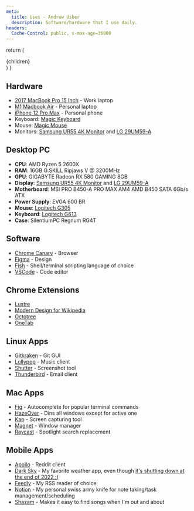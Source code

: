 ```yaml
---
meta:
  title: Uses - Andrew Usher
  description: Software/hardware that I use daily.
headers:
  Cache-Control: public, s-max-age=36000
---
```


  return (
    <main className="prose max-w-screen-xl mx-auto py-12 px-4 dark:prose-invert">
      {children}
    </main>
  )
}

## Hardware

- [2017 MacBook Pro 15 Inch](https://www.amazon.com/Apple-i7-7700HQ-Quad-Core-Bluetooth-Refurbished/dp/B07K1KNH29) - Work laptop
- [M1 Macbook Air](https://www.bestbuy.com/site/macbook-air-13-3-laptop-apple-m1-chip-8gb-memory-256gb-ssd-latest-model-space-gray/5721600.p?skuId=5721600) - Personal laptop
- [iPhone 12 Pro Max](https://www.amazon.com/Apple-iPhone-Graphite-Carrier-Subscription/dp/B08L5P2CRK) - Personal phone
- Keyboard: [Magic Keyboard](https://www.apple.com/shop/product/MK2A3LL/A/magic-keyboard-us-english)
- Mouse: [Magic Mouse](https://www.apple.com/shop/product/MK2E3AM/A/magic-mouse)
- Monitors: [Samsung UR55 4K Monitor](https://www.bestbuy.com/site/samsung-ur55-series-28-ips-4k-uhd-monitor-black/6386391.p?skuId=6386391) and [LG 29UM59-A](https://www.amazon.com/gp/product/B071L1KDVB/ref=ppx_yo_dt_b_asin_title_o08_s00?ie=UTF8&psc=1)

## Desktop PC

- **CPU**: AMD Ryzen 5 2600X
- **RAM**: 16GB G.SKILL Ripjaws V @ 3200MHz
- **GPU**: GIGABYTE Radeon RX 580 GAMING 8GB
- **Display**: [Samsung UR55 4K Monitor](https://www.bestbuy.com/site/samsung-ur55-series-28-ips-4k-uhd-monitor-black/6386391.p?skuId=6386391) and [LG 29UM59-A](https://www.amazon.com/gp/product/B071L1KDVB/ref=ppx_yo_dt_b_asin_title_o08_s00?ie=UTF8&psc=1)
- **Motherboard**: MSI PRO B450-A PRO MAX AM4 AMD B450 SATA 6Gb/s ATX
- **Power Supply**: EVGA 600 BR
- **Mouse**: [Logitech G305](https://www.amazon.com/dp/B08D7293XC/?coliid=I1MS32RMOJARLB&colid=1CSW165RQ9BV8&psc=1&ref_=lv_ov_lig_dp_it)
- **Keyboard**: [Logitech G613](https://www.amazon.com/Logitech-G613-Lightspeed-Mechanical-Multihost-Connectivity/dp/B07796MBJ7?ref_=ast_sto_dp&th=1&psc=1)
- **Case**: SilentiumPC Regnum RG4T

## Software

- [Chrome Canary](https://www.google.com/chrome/canary/) - Browser
- [Figma](http://figma.com/) - Design
- [Fish](https://fishshell.com/) - Shell/terminal scripting language of choice 
- [VSCode](https://code.visualstudio.com/) - Code editor

## Chrome Extensions

- [Lustre](https://chrome.google.com/webstore/detail/lustre/cjmfiochlaffhnellbhffgnjocahinnh?hl=en)
- [Modern Design for Wikipedia](https://chrome.google.com/webstore/detail/modern-design-for-wikiped/emdkdnnopdnajipoapepbeeiemahbjcn)
- [Octotree](https://www.octotree.io/)
- [OneTab](https://chrome.google.com/webstore/detail/onetab/chphlpgkkbolifaimnlloiipkdnihall)

## Linux Apps

- [Gitkraken](https://www.gitkraken.com/) - Git GUI
- [Lollypop](https://wiki.gnome.org/Apps/Lollypop) - Music client
- [Shutter](https://shutter-project.org/) - Screenshot tool
- [Thunderbird](https://www.thunderbird.net/en-US/) - Email client

## Mac Apps

- [Fig](https://fig.io/) - Autocomplete for popular terminal commands
- [HazeOver](https://hazeover.com/) - Dins all windows except for active one 
- [Kap](https://getkap.co/) - Screen capturing tool
- [Magnet](https://apps.apple.com/us/app/magnet/id441258766?mt=12) - Window manager 
- [Raycast](https://www.raycast.com/) - Spotlight search replacement

## Mobile Apps

- [Apollo](https://apps.apple.com/us/app/apollo-for-reddit/id979274575) - Reddit client 
- [Dark Sky](https://apps.apple.com/us/app/dark-sky-weather/id517329357) - My favorite weather app, even though [it's shutting down at the end of 2022 :(](https://www.theverge.com/2021/6/10/22527878/dark-sky-apple-ios-app-website-api-shut-down-end-of-2022)
- [Feedly](https://apps.apple.com/us/app/feedly-smart-news-reader/id396069556) - My RSS reader of choice
- [Notion](https://apps.apple.com/us/app/notion-notes-docs-tasks/id1232780281) - My personal swiss army knife for note taking/task management/scheduling
- [Shazam](https://apps.apple.com/us/app/shazam-music-discovery/id284993459) - Makes it easy to find songs when I'm out and about
 